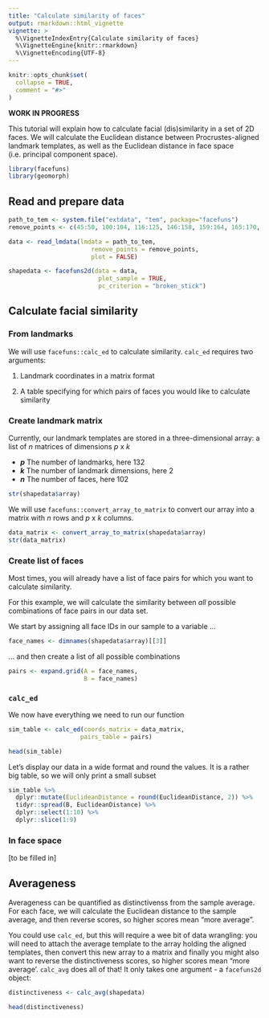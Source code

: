 ```yaml
---
title: "Calculate similarity of faces"
output: rmarkdown::html_vignette
vignette: >
  %\VignetteIndexEntry{Calculate similarity of faces}
  %\VignetteEngine{knitr::rmarkdown}
  %\VignetteEncoding{UTF-8}
---
```


```r
knitr::opts_chunk$set(
  collapse = TRUE,
  comment = "#>"
)
```

**WORK IN PROGRESS**

This tutorial will explain how to calculate facial (dis)similarity in a set of 2D faces. We will calculate the Euclidean distance between Procrustes-aligned landmark templates, as well as the Euclidean distance in face space (i.e. principal component space).

```r
library(facefuns)
library(geomorph)
```

## Read and prepare data

```r
path_to_tem <- system.file("extdata", "tem", package="facefuns")
remove_points <- c(45:50, 100:104, 116:125, 146:158, 159:164, 165:170, 171:174, 175:179, 184:185)

data <- read_lmdata(lmdata = path_to_tem,
                       remove_points = remove_points,
                       plot = FALSE)

shapedata <- facefuns2d(data = data,
                         plot_sample = TRUE,
                         pc_criterion = "broken_stick")
```


## Calculate facial similarity

### From landmarks

We will use `facefuns::calc_ed` to calculate similarity. `calc_ed` requires two arguments:

1. Landmark coordinates in a matrix format

2. A table specifying for which pairs of faces you would like to calculate similarity

### Create landmark matrix

Currently, our landmark templates are stored in a three-dimensional array: a list of *n* matrices of dimensions *p* x *k*

* _**p**_ The number of landmarks, here 132
* _**k**_ The number of landmark dimensions, here 2
* _**n**_ The number of faces, here 102

```r
str(shapedata$array)
```

We will use `facefuns::convert_array_to_matrix` to convert our array into a matrix with *n* rows and *p* x *k* columns.

```r
data_matrix <- convert_array_to_matrix(shapedata$array)
str(data_matrix)
```

### Create list of faces

Most times, you will already have a list of face pairs for which you want to calculate similarity. 

For this example, we will calculate the similarity between *all* possible combinations of face pairs in our data set.

We start by assigning all face IDs in our sample to a variable ...

```r
face_names <- dimnames(shapedata$array)[[3]]
```

... and then create a list of all possible combinations

```r
pairs <- expand.grid(A = face_names,
                     B = face_names)
```

### `calc_ed`

We now have everything we need to run our function

```r
sim_table <- calc_ed(coords_matrix = data_matrix,
                    pairs_table = pairs)

head(sim_table)
```
Let's display our data in a wide format and round the values. It is a rather big table, so we will only print a small subset

```r
sim_table %>%
  dplyr::mutate(EuclideanDistance = round(EuclideanDistance, 2)) %>%
  tidyr::spread(B, EuclideanDistance) %>%
  dplyr::select(1:10) %>%
  dplyr::slice(1:9)
```

### In face space

[to be filled in]

## Averageness

Averageness can be quantified as distinctivenss from the sample average. For each face, we will calculate the Euclidean distance to the sample average, and then reverse scores, so higher scores mean "more average".

You could use `calc_ed`, but this will require a wee bit of data wrangling: you will need to attach the average template to the array holding the aligned templates, then convert this new array to a matrix and finally you might also want to reverse the distinctiveness scores, so higher scores mean "more average'. `calc_avg` does all of that! It only takes one argument - a `facefuns2d` object:

```r
distinctiveness <- calc_avg(shapedata)

head(distinctiveness)
```
